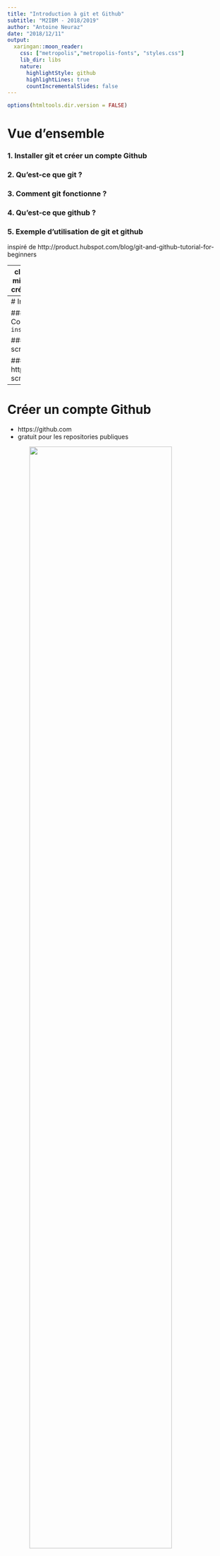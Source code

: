 ```yaml
---
title: "Introduction à git et Github"
subtitle: "M2IBM - 2018/2019"
author: "Antoine Neuraz"
date: "2018/12/11"
output:
  xaringan::moon_reader:
    css: ["metropolis","metropolis-fonts", "styles.css"]
    lib_dir: libs
    nature:
      highlightStyle: github
      highlightLines: true
      countIncrementalSlides: false
---
```


```r
options(htmltools.dir.version = FALSE)


```

# Vue d'ensemble

### 1. Installer git et créer un compte Github
### 2. Qu'est-ce que git ?
### 3. Comment git fonctionne ?
### 4. Qu'est-ce que github ?
### 5. Exemple d'utilisation de git et github

inspiré de http://product.hubspot.com/blog/git-and-github-tutorial-for-beginners

---
class: inverse, center, middle
# Installer git et créer un compte Github

---
# Installer git

### Linux (Debian)
Command: `sudo apt-get install git`

### Mac
https://git-scm.com/download/mac

### Windows
https://git-scm.com/download/win


---
# Créer un compte Github


- https://github.com
- gratuit pour les repositories publiques


<img src="img/capture_github_signin.png" style="display:block;margin:auto;width:80%">

---
# Demander un compte éducation


- https://education.github.com/


<img src="img/capture_github_education.png" style="display:block;margin:auto;width:80%">


---
# Qu'est-ce que le contrôle de version

</br>
### système qui garde la trace de tous les changements
### permet le développement collaboratif
### permet de savoir qui a fait les changements et quand
### **permet d'annuler n'importe quel changement et de retourner à un état antérieur**


---
class: inverse, center, middle
# Qu'est-ce que git ?

---
# git
</br>
.left-column[
### contrôle de version distribué
### garde tout le code et son historique sur les machines locales
### 2005 par Linus Torvald

]
.right-column[
<img src="img/git.png" style="display:block;margin:auto;width:80%">
]

---
#git 

### git n'est pas le seul outil de contrôle de version
<img src="img/subversion.png" style="width:30%">
<img src="img/perforce.png" style="width:30%">
<img src="img/mercurial.png" style="width:30%">

---
class: inverse, center, middle
# Comment git fonctionne ?

---
# Snapshots

</br>
### historique du code
### enregistre les fichiers à un moment donné
### l'utilisateur décide quand faire un snapshot et de quels fichiers
### l'utilisateur peut retourner à n'importe quel snapshot


---
# Commit
</br>
### action de créer un snapshot
### projet = succession de commits
### 3 types d'information:
- changements dans les fichier depuis le dernier commit

- reference au précédent commit ("parent commit")

- hashcode name
  - 6cd1b971df0f58f57853ca1338a678c7b50bf37e

---
# Repositories ("repo")
</br>
### collection de tous les fichiers et leur historique
### machine locale ou serveur distant (GitHub par exemple)
### **cloning**: copier une repository depuis un serveur distant
### **pulling**: télécharger les commits qui n'existent pas sur la machine locale depuis un serveur distant
### **pushing**: envoyer ses propres commits locaux vers le serveur distant

---
# Branches
</br>
### tous les commits appartiennent à une branche
### il peut y avoir plusieurs branches
### la branche principale est la branche  **master**

---
# A quoi ressemble un projet ?
</br></br>
<img src="img/git_project.png" style="display:block;margin:auto;width:100%">

### **HEAD**: référence au plus récent commit
### **MASTER**: branche principale du projet

---
# créer une branche à partir de la branche principale
### le début d'une branche correspond à un commit spécifique
### avant de faire des changements, on crée une branche
<img src="img/branch.png" style="display:block;margin:auto;width:80%">


---
# fusionner les branches
### **MERGE**: fusionner les changements d'une branche dans une autre
<img src="img/merge.png" style="display:block;margin:auto;width:80%">

---
class: inverse, center, middle
# Qu'est-ce que Github ?

---
# Github

### hébergeur de repositories (le plus connu)
### permet la collaboration avec n'importe qui en ligne
### offres quelques fonctionalités supplémentaires (UI, doc, bug tracking, pull requests,...)

---
class: inverse, center, middle
# Un exemple d'utilisation

---
# créer un repository local

## créer un nouveau dossier
```bash
cd ~/Desktop
mkdir monprojet
cd monprojet
```

## initialiser le repo
```bash
* git init

Initialized empty Git repository in /Users/antoine/Desktop/monproject/.git/
```

---
# ajouter un fichier 

## créer un nouveau fichier 
```bash
touch fichier.txt
```

## observer le statut du repo
```bash
*git status

On branch master

Initial commit

Untracked files:
  (use "git add <file>..." to include in what will be committed)

	fichier.txt

nothing added to commit but untracked files present (use "git add" to track)
```

---
# Ajouter un fichier

## git add
```bash
*git add fichier.txt

*git status

Initial commit

Changes to be committed:
  (use "git rm --cached <file>..." to unstage)

	new file:   fichier.txt

```

---
# créer un commit

## git commit

```bash
*git commit -m "mon premier commit"

[master (root-commit) b345d9a] mon premier commit
 1 file changed, 1 insertion(+)
 create mode 100644 fichier.txt
```

---
# créer une nouvelle branche

## voir les branches

```bash
*git branch
master
```

## créer la branche
```
git checkout -b ma-nouvelle-branche
git branch
`* ma-nouvelle-branche`
   master
```

---
# fusionner des branches 

## git merge

```bash
git checkout master 
*git merge ma-nouvelle-branche
```

---
# Créer le repo sur Github

<img src="img/new_repo.png" style="display:block;margin:auto;width:80%">


---
# Créer le repo sur Github (2)

<img src="img/new_repo2.png" style="display:block;margin:auto;width:80%">

---
# Mon premier push

## ajouter la source distante (add origin)
```bash
* git remote add origin <https://github.com/aneuraz/demo.git>

```

## envoyer les infos vers la source distante (push)
```bash

* git push -u origin master
```

---
class: inverse, center, middle
# Oups, j'ai fait une boulette

## https://blog.github.com/2015-06-08-how-to-undo-almost-anything-with-git/

---
# Afficher l'historique des commits 

```
* git log
```

```bash
commit 576bc3569397056b1cff8f16e21fbd47e79c5d57 (HEAD -> master, origin/master, origin/HEAD)
Author: Antoine Neuraz <antoine.neuraz@gmail.com>
Date:   Thu Dec 7 16:46:40 2017 +0100

    add source

commit 2e6eacd7f241d16c148e89f3ea8a6c8adf7dceb9
Author: Antoine Neuraz <antoine.neuraz@gmail.com>
Date:   Thu Dec 7 16:45:43 2017 +0100
```



---
# Annuler des changements locaux (commits sans push)

## git reset

```
* git reset <SHA du commit à récupérer>
```
Rembobine les commits jusqu'à retrouver le statut du commit sélectionné

__ne supprime pas les modifications du disque__

## git reset --hard
```
* git reset --hard <SHA du commit à récupérer>
```
__SUPPRIME TOUTES LES MODIFICATIONS DU DISQUE__


---
# Annuler des changements après un push

## git revert 

```
* git revert <SHA>
git push
```

crée un nouveau commit qui fait l'inverse du commit selectionné


--
# Annuler des changements et les mettre dans une nouvelle branche

```
git branch mabranche 
git reset --hard origin/master
git checkout mabranche
```
